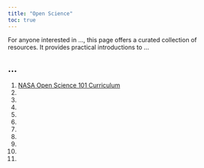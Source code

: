 ```yaml
---
title: "Open Science"
toc: true
---
```


For anyone interested in ..., this page offers a curated collection of resources. It provides practical introductions to ...

## ...

1)  [NASA Open Science 101 Curriculum](https://github.com/nasa/Transform-to-Open-Science/tree/open-science-101)
2)  [ ]()
3)  [ ]()
4)  [ ]()
5)  [ ]()
6)  [ ]()
7)  [ ]()
8)  [ ]()
9)  [ ]()
10) [ ]()
11) [ ]()
